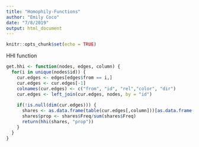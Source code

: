 ```yaml
---
title: "Homophily-Functions"
author: "Emily Coco"
date: "7/8/2019"
output: html_document
---
```


```r
knitr::opts_chunk$set(echo = TRUE)
```

HHI function
```r
get.hhi <- function(nodes, edges, column) {
  for(i in unique(nodes$id)) {
    cur.edges <- edges[edges$from == i,]
    cur.edges <- cur.edges[-1]
    colnames(cur.edges) <- c("from", "id", "rel","color", "dir")
    cur.edges <- left_join(cur.edges, nodes, by = "id")
    
    if(!is.null(dim(cur.edges))) {
      shares <- as.data.frame(table(cur.edges[,column]))[as.data.frame(table(cur.edges[,column]))$Freq != 0, ]
      shares$prop <- shares$Freq/sum(shares$Freq)
      return(hhi(shares, "prop"))
    }
  }
}
```

